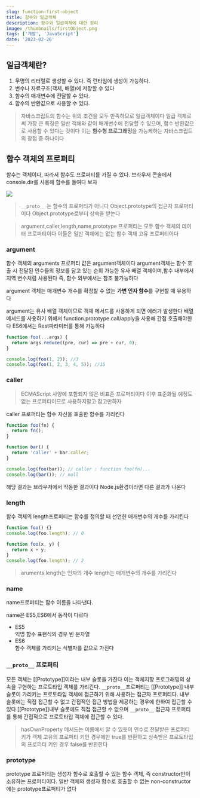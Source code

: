 ```yaml
---
slug: function-first-object
title: 함수와 일급객체
description: 함수와 일급객체에 대한 정리
image: /thumbnails/firstObject.png
tags: ['개발', 'JavaScript']
date: '2023-02-26'
---
```


## 일급객체란?

1. 무명의 리터럴로 생성할 수 있다. 즉 런타임에 생성이 가능하다.
2. 변수나 자료구조(객체, 배열)에 저장할 수 있다
3. 함수의 매개변수에 전달할 수 있다.
4. 함수의 반환값으로 사용할 수 있다.

> 자바스크립트의 함수는 위의 조건을 모두 만족하므로 일급객체이다
> 일급 객체로써 가장 큰 특징은 일반 객체와 같이 매개변수에 전달할 수 있으며, 함수 반환값으로 사용할 수 있다는 것이다
> 이는 **함수형 프로그래밍**을 가능케하는 자바스크립트의 장점 중 하나이다

## 함수 객체의 프로퍼티

함수는 객체이다, 따라서 함수도 프로퍼티를 가질 수 있다.
브라우저 콘솔에서 console.dir를 사용해 함수를 들여다 보자

![ ](/javascript/function-firstObject/image.png)

> `__proto__` 는 함수의 프로퍼티가 아니다
> Object.prototype의 접근자 프로퍼티이다
> Object.prototype로부터 상속을 받는다

> argument,caller,length,name,prototype 프로퍼티는 모두 함수 객체의 데이터 프로퍼티이다
> 이들은 일반 객체에는 없는 함수 객체 고유 프로퍼티이다

### argument

함수 객체의 arguments 프로퍼티 값은 argument객체이다
argument객체는 함수 호출 시 전달된 인수들의 정보를 담고 있는 순회 가능한 유사 배열 객체이며,함수 내부에서 지역 변수처럼 사용된다 즉, 함수 외부에서는 참조 불가능하다

argument 객체는 매개변수 개수를 확정할 수 없는 **가변 인자 함수**를 구현할 때 유용하다

argument는 유사 배열 객체이므로 객체 메서드를 사용하게 되면 에러가 발생한다
배열 메서드를 사용하기 위해서 function.prototype.call/apply을 사용해 간접 호출해야한다
ES6에서는 Rest파라미터를 통해 가능하다

```js
function foo(...args) {
  return args.reduce((pre, cur) => pre + cur, 0);
}

console.log(foo(1, 2)); //3
console.log(foo(1, 2, 3, 4, 5)); //15
```

### caller

> ECMAScript 사양에 포함되지 않은 비표준 프로퍼티이다
> 이후 표준화될 예정도 없는 프로퍼티이므로 사용하지말고 참고만하자

caller 프로퍼티는 함수 자신을 호출한 함수를 가리킨다

```js
function foo(fn) {
  return fn();
}

function bar() {
  return 'caller' + bar.caller;
}

console.log(foo(bar)); // caller : function foo(fn)...
console.log(bar()); // null
```

해당 결과는 브라우저에서 작동한 결과이다 Node.js환경이라면 다른 결과가 나온다

### length

함수 객체의 length프로퍼티는 함수를 정의할 때 선언한 매개변수의 개수를 가리킨다

```js
function foo() {}
console.log(foo.length); // 0

function foo(x, y) {
  return x + y;
}
console.log(foo.length); // 2
```

> aruments.length는 인자의 개수
> length는 매개변수의 개수를 가리킨다

### name

name프로퍼티는 함수 이름을 나타낸다.

name은 ES5,ES6에서 동작이 다르다

- ES5<br/>익명 함수 표현식의 경우 빈 문자열
- ES6<br/>함수 객체를 가리키는 식별자를 값으로 가진다

### `__proto__` 프로퍼티

모든 객체는 [[Prototype]]이라는 내부 슬롯을 가진다 이는 객체지향 프로그래밍의 상속을 구현하는 프로토타입 객체를 가리킨다.
`__proto__`프로퍼티는 [[Prototype]] 내부 슬롯이 가리키는 프로토타입 객체에 접근하기 위해 사용하는 접근자 프로퍼티다. 내부 슬롯에는 직접 접근할 수 없고 간접적인 접근 방법을 제공하는 경우에 한하여 접근할 수 있다 [[Prototype]]내부 슬롯에도 직접 접근할 수 없으며 `__proto__` 접근자 프로퍼티를 통해 간접적으로 프로토타입 객체에 접근할 수 있다.

> hasOwnProperty 메서드는
> 이름에서 알 수 있듯이 인수로 전달받은 프로퍼티 키가 객체 고유의 프로퍼티 키인 경우에만 true를 반환하고 상속받은 프로토타입의 프로퍼티 키인 경우 false를 반환한다

### prototype

prototype 프로퍼티는 생성자 함수로 호출할 수 있는 함수 객체, 즉 constructor만이 소유하는 프로퍼티이다. 일반 객체와 생성자 함수로 호출할 수 없는 non-constructor에는 prototype프로퍼티가 없다
